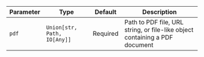 | Parameter | Type | Default | Description |
| --- | --- | --- | --- |
| `pdf` | `Union[str, Path, IO[Any]]` | Required | Path to PDF file, URL string, or file-like object containing a PDF document |
